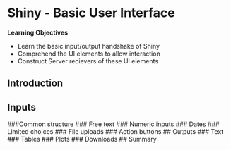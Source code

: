 # Shiny - Basic User Interface

**Learning Objectives**

- Learn the basic input/output handshake of Shiny
- Comprehend the UI elements to allow interaction
- Construct Server recievers of these UI elements

## Introduction
## Inputs
###Common structure
### Free text
### Numeric inputs
### Dates
### Limited choices
### File uploads
### Action buttons
## Outputs
### Text
### Tables
### Plots
### Downloads
## Summary

